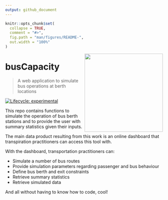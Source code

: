 ```yaml
---
output: github_document
---
```


<!-- README.md is generated from README.Rmd. Please edit that file -->

```r
knitr::opts_chunk$set(
  collapse = TRUE,
  comment = "#>",
  fig.path = "man/figures/README-",
  out.width = "100%"
)
```

<img src="./inst/app/www/bus_WonB.svg" align="right" width="250">

# busCapacity

> A web application to simulate bus operations at berth locations

<!-- badges: start -->
[![Lifecycle: experimental](https://img.shields.io/badge/lifecycle-experimental-orange.svg)](https://www.tidyverse.org/lifecycle/#experimental)
<!-- badges: end -->

This repo contains functions to simulate the operation of bus berth stations and to provide the user with summary statistics given their inputs. 

The main data product resulting from this work is an online dashboard that transpiration practitioners can access this tool with.

With the dashboard, transportation practitioners can:

+ Simulate a number of bus routes 
+ Provide simulation parameters regarding passenger and bus behaviour 
+ Define bus berth and exit constraints 
+ Retrieve summary statistics 
+ Retrieve simulated data

And all without having to know how to code, cool!

